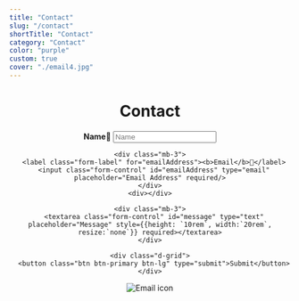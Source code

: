 ```yaml
---
title: "Contact"
slug: "/contact"
shortTitle: "Contact"
category: "Contact"
color: "purple"
custom: true
cover: "./email4.jpg"
---
```


<div style={{ margin: `0 auto`, maxWidth: `40ch`, padding: `2rem`}}>
<center>
<h1 data-testid="page-title">Contact</h1>

<form action="https://formsubmit.co/pmb.html@gmail.com" method="POST">
    <div class="mb-3">
      <input type="hidden" id="_next" value="http://localhost:8000/about/"/>  
      <input type="hidden" id="_subject" value="New Email!"/>
      <label class="form-label" for="name"><b>Name</b>🤖</label>
      <input class="form-control" id="name" type="text" placeholder="Name" required/>
    </div>

    <div class="mb-3">
      <label class="form-label" for="emailAddress"><b>Email</b>📧</label>
      <input class="form-control" id="emailAddress" type="email" placeholder="Email Address" required/>
    </div>
    <div></div>

    <div class="mb-3">
      <textarea class="form-control" id="message" type="text" placeholder="Message" style={{height: `10rem`, width:`20rem`, resize:`none`}} required></textarea>
    </div>

    <div class="d-grid">
      <button class="btn btn-primary btn-lg" type="submit">Submit</button>
    </div>
</form>

![Email icon](https://www.sgvirtualoffice.com/wp-content/uploads/2019/04/mail-forwarding-600x600.jpg)
</center>
</div>
